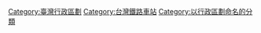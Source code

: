 [[Category:臺灣行政區劃|Category:臺灣行政區劃]]
[[Category:台灣鐵路車站|Category:台灣鐵路車站]]
[[Category:以行政區劃命名的分類|Category:以行政區劃命名的分類]]